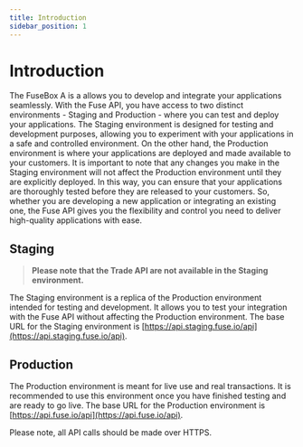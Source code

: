 ```yaml
---
title: Introduction
sidebar_position: 1
---
```


# Introduction

The FuseBox A is a allows you to develop and integrate your applications seamlessly. With the Fuse API, you have access to two distinct environments - Staging and Production - where you can test and deploy your applications. The Staging environment is designed for testing and development purposes, allowing you to experiment with your applications in a safe and controlled environment. On the other hand, the Production environment is where your applications are deployed and made available to your customers. It is important to note that any changes you make in the Staging environment will not affect the Production environment until they are explicitly deployed. In this way, you can ensure that your applications are thoroughly tested before they are released to your customers. So, whether you are developing a new application or integrating an existing one, the Fuse API gives you the flexibility and control you need to deliver high-quality applications with ease.

## Staging

> **Please note that the Trade API are not available in the Staging environment.**

The Staging environment is a replica of the Production environment intended for testing and development. It allows you to test your integration with the Fuse API without affecting the Production environment. The base URL for the Staging environment is [https://api.staging.fuse.io/api](https://api.staging.fuse.io/api).

## Production

The Production environment is meant for live use and real transactions. It is recommended to use this environment once you have finished testing and are ready to go live. The base URL for the Production environment is [https://api.fuse.io/api](https://api.fuse.io/api).

Please note, all API calls should be made over HTTPS.
